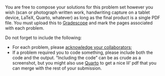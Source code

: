 You are free to compose your solutions for this problem set however you wish (scan or photograph written work, handwriting capture on a tablet device, LaTeX, Quarto, whatever) as long as the final product is a single PDF file. You must upload this to [Gradescope](https://www.gradescope.com/courses/1071176) and mark the pages associated with each problem.

Do not forget to include the following:

- For each problem, please [acknowledge your collaborators](https://sta240-f25.github.io/syllabus/syllabus_policies.html#collaboration);
- If a problem required you to code something, please include both the code and the output. "Including the code" can be as crude as a screenshot, but you might also use [Quarto](https://sta240-f25.github.io/explainers/quarto.html) to get a nice lil' pdf that you can merge with the rest of your submission.
